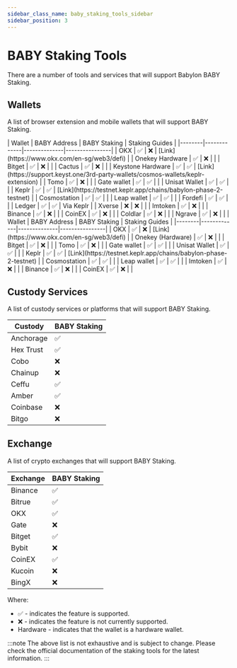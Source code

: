 ```yaml
---
sidebar_class_name: baby_staking_tools_sidebar
sidebar_position: 3
---
```


# BABY Staking Tools

There are a number of tools and services that will support Babylon BABY Staking.

## Wallets
A list of browser extension and mobile wallets that will support BABY Staking.


<Tabs>
  <TabItem value="extension" label="Extension Wallets" default>
    | Wallet | BABY Address | BABY Staking | Staking Guides |
    |--------|-------------|--------------|----------------|
    | OKX | ✅ | ❌ | [Link](https://www.okx.com/en-sg/web3/defi) |
    | Onekey <HardwareBadge>Hardware</HardwareBadge> | ✅ | ❌ | |
    | Bitget | ✅ | ❌ | |
    | Cactus | ✅ | ❌ | |
    | Keystone <HardwareBadge>Hardware</HardwareBadge> | ✅ | ✅ | [Link](https://support.keyst.one/3rd-party-wallets/cosmos-wallets/keplr-extension) |
    | Tomo | ✅ | ❌ | |
    | Gate wallet | ✅ | ✅ | |
    | Unisat Wallet | ✅ | ✅ | |
    | Keplr | ✅ | ✅ | [Link](https://testnet.keplr.app/chains/babylon-phase-2-testnet) |
    | Cosmostation | ✅ | ✅ | |
    | Leap wallet | ✅ | ✅ | |
    | Fordefi | ✅ | ✅ | |
    | Ledger | ✅ | ✅ | Via Keplr |
    | Xverse | ❌ | ❌ | |
    | Imtoken | ✅ | ❌ | |
    | Binance | ✅ | ❌ | |
    | CoinEX | ✅ | ❌ | |
    | Coldlar | ✅ | ❌ | |
    | Ngrave | ✅ | ❌ | |
  </TabItem>

  <TabItem value="mobile" label="Mobile Wallets">
    | Wallet | BABY Address | BABY Staking | Staking Guides |
    |--------|-------------|--------------|----------------|
    | OKX | ✅ | ❌ | [Link](https://www.okx.com/en-sg/web3/defi) |
    | Onekey (Hardware) | ✅ | ❌ | |
    | Bitget | ✅ | ❌ | |
    | Tomo | ✅ | ❌ | |
    | Gate wallet | ✅ | ✅ | |
    | Unisat Wallet | ✅ | ✅ | |
    | Keplr | ✅ | ✅ | [Link](https://testnet.keplr.app/chains/babylon-phase-2-testnet) |
    | Cosmostation | ✅ | ✅ | |
    | Leap wallet | ✅ | ✅ | |
    | Imtoken | ✅ | ❌ | |
    | Binance | ✅ | ❌ | |
    | CoinEX | ✅ | ❌ | |
  </TabItem>
</Tabs>

## Custody Services

A list of custody services or platforms that will support BABY Staking.

| Custody | BABY Staking |
|---------|-------------|
| Anchorage | ✅ |
| Hex Trust | ✅ |
| Cobo | ❌ |
| Chainup | ❌ |
| Ceffu | ✅ |
| Amber | ✅ |
| Coinbase | ❌ |
| Bitgo | ❌ |

## Exchange

A list of crypto exchanges that will support BABY Staking.

| Exchange | BABY Staking |
|----------|-------------|
| Binance | ✅ |
| Bitrue | ✅ |
| OKX | ✅ |
| Gate | ❌ |
| Bitget | ✅ |
| Bybit | ❌ |
| CoinEX | ✅ |
| Kucoin | ❌ |
| BingX | ❌ |


Where:
- ✅ - indicates the feature is supported.
- ❌ - indicates the feature is not currently supported.
- <HardwareBadge>Hardware</HardwareBadge> - indicates that the wallet is a hardware wallet.

:::note
The above list is not exhaustive and is subject to change. Please check the official documentation of the staking tools for the latest information.
:::